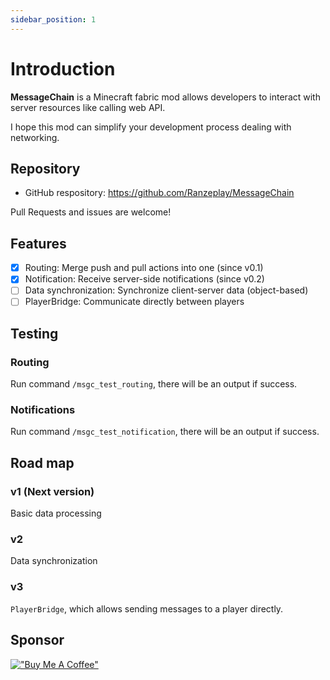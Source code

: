 ```yaml
---
sidebar_position: 1
---
```


# Introduction

**MessageChain** is a Minecraft fabric mod allows developers to interact with server resources like calling web API.

I hope this mod can simplify your development process dealing with networking.

## Repository

- GitHub respository: https://github.com/Ranzeplay/MessageChain

Pull Requests and issues are welcome!

## Features

- [x] Routing: Merge push and pull actions into one (since v0.1)
- [x] Notification: Receive server-side notifications (since v0.2)
- [ ] Data synchronization: Synchronize client-server data (object-based)
- [ ] PlayerBridge: Communicate directly between players

## Testing

### Routing

Run command `/msgc_test_routing`, there will be an output if success.

### Notifications

Run command `/msgc_test_notification`, there will be an output if success.

## Road map

### v1 (Next version)

Basic data processing

### v2

Data synchronization

### v3

`PlayerBridge`, which allows sending messages to a player directly.

## Sponsor

[!["Buy Me A Coffee"](https://www.buymeacoffee.com/assets/img/custom_images/orange_img.png)](https://www.buymeacoffee.com/ranzeplay/messagechain)

